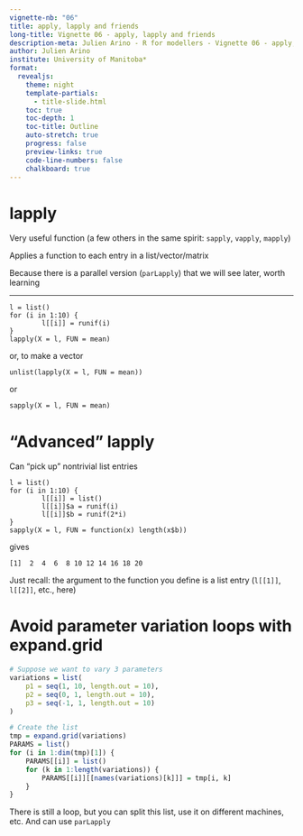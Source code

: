 ---
vignette-nb: "06"
title: apply, lapply and friends
long-title: Vignette 06 - apply, lapply and friends
description-meta: Julien Arino - R for modellers - Vignette 06 - apply, lapply and friends.
author: Julien Arino
institute: University of Manitoba*
format: 
  revealjs:
    theme: night    
    template-partials:
      - title-slide.html
    toc: true
    toc-depth: 1
    toc-title: Outline
    auto-stretch: true
    progress: false
    preview-links: true
    code-line-numbers: false
    chalkboard: true
---

# lapply

Very useful function (a few others in the same spirit: `sapply`, `vapply`, `mapply`)

Applies a function to each entry in a list/vector/matrix

Because there is a parallel version (`parLapply`) that we will see later, worth learning

---

```
l = list()
for (i in 1:10) {
        l[[i]] = runif(i)
}
lapply(X = l, FUN = mean)
```

or, to make a vector

```
unlist(lapply(X = l, FUN = mean))
```

or

```
sapply(X = l, FUN = mean)
```

# "Advanced" lapply

Can "pick up" nontrivial list entries

```
l = list()
for (i in 1:10) {
        l[[i]] = list()
        l[[i]]$a = runif(i)
        l[[i]]$b = runif(2*i)
}
sapply(X = l, FUN = function(x) length(x$b))
```

gives

```
[1]  2  4  6  8 10 12 14 16 18 20
```

Just recall: the argument to the function you define is a list entry (`l[[1]]`, `l[[2]]`, etc., here)

# Avoid parameter variation loops with expand.grid

```R
# Suppose we want to vary 3 parameters
variations = list(
    p1 = seq(1, 10, length.out = 10),
    p2 = seq(0, 1, length.out = 10),
    p3 = seq(-1, 1, length.out = 10)
)

# Create the list
tmp = expand.grid(variations)
PARAMS = list()
for (i in 1:dim(tmp)[1]) {
    PARAMS[[i]] = list()
    for (k in 1:length(variations)) {
        PARAMS[[i]][[names(variations)[k]]] = tmp[i, k]     
    }
}
```

There is still a loop, but you can split this list, use it on different machines, etc. And can use `parLapply`

